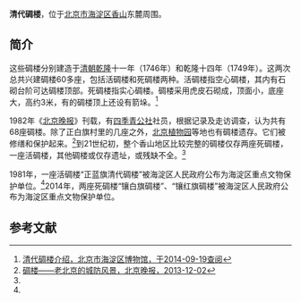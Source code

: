 {{文物保护单位
| 级别 = 市县级
| 省名 = 北京市
| 市/县名 = 北京市海淀区
| 图片 = 
| 说明 =
| 名称 = 正蓝旗清代碉楼
| 编号 = 1-？
| 分类 = 古建筑
| 所在 = 香山东麓
| 时代 = [[清|清]]
| 登录 = 1981年3月13日
}}
{{文物保护单位
| 级别 = 市县级
| 省名 = 北京市
| 市/县名 = 北京市海淀区
| 图片 = [[File:Diaolou_in_xiangshan.jpg|200px]]
| 说明 =[[北京植物园|北京植物园]]内的镶白旗碉楼
| 名称 = 镶白旗碉楼
| 编号 = 4-64
| 分类 = 古建筑
| 所在 = 北京植物园内
| 时代 = [[清|清]]
| 登录 = 2014年8月31日
}}
{{文物保护单位
| 级别 = 市县级
| 省名 = 北京市
| 市/县名 = 北京市海淀区
| 图片 = 
| 说明 =
| 名称 = 镶红旗碉楼
| 编号 = 4-69
| 分类 = 古建筑
| 所在 = 团城西街红旗街3号院
| 时代 = [[清|清]]
| 登录 = 2014年8月31日
}}


'''清代碉楼'''，位于[[北京市|北京市]][[海淀区|海淀区]][[香山_(北京)|香山]]东麓周围。

==简介==
这些碉楼分别建造于[[清朝|清朝]][[乾隆|乾隆]]十一年（1746年）和乾隆十四年（1749年）。这两次总共兴建碉楼60多座，包括活碉楼和死碉楼两种。活碉楼指空心碉楼，其内有石砌台阶可达碉楼顶部。死碉楼指实心碉楼。碉楼采用虎皮石砌成，顶面小，底座大，高约3米，有的碉楼顶上还设有箭垛。<ref name=hdq>[http://www.haidianmuseum.com/hdbwg/yhd_56.htm 清代碉楼介绍，北京市海淀区博物馆，于2014-09-19查阅]{{Dead link|date=2019年6月 |bot=InternetArchiveBot |fix-attempted=yes }}</ref>

1982年《[[北京晚报|北京晚报]]》刊载，有[[四季青镇|四季青公社]]社员，根据记录及走访调查，认为共有68座碉楼。除了正白旗村里的几座之外，[[北京植物园|北京植物园]]等地也有碉楼遗存。它们被修缮和保护起来。<ref>[http://bjwb.bjd.com.cn/html/2013-12/02/content_130549.htm 碉楼——老北京的城防风景，北京晚报，2013-12-02]{{dead link|date=2018年3月 |bot=InternetArchiveBot |fix-attempted=yes }}</ref>到21世纪初，整个香山地区比较完整的碉楼仅存两座死碉楼，一座活碉楼，其他碉楼或仅存遗址，或残缺不全。<ref name=hdq/>
 
1981年，一座活碉楼“正蓝旗清代碉楼”被海淀区人民政府公布为海淀区重点文物保护单位。<ref name=hdq/>2014年，两座死碉楼“镶白旗碉楼”、“镶红旗碉楼”被海淀区人民政府公布为海淀区重点文物保护单位。

==参考文献==
{{reflist}}